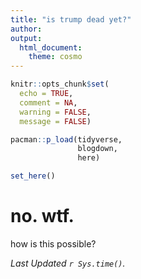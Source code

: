 ```yaml
---
title: "is trump dead yet?"
author: 
output: 
  html_document:
    theme: cosmo
---
```


```r
knitr::opts_chunk$set(
  echo = TRUE,
  comment = NA,
  warning = FALSE,
  message = FALSE)
```

```r

pacman::p_load(tidyverse,
               blogdown,
               here)

set_here()

```

# no. wtf.  

how is this possible?


_Last Updated `r Sys.time()`._

